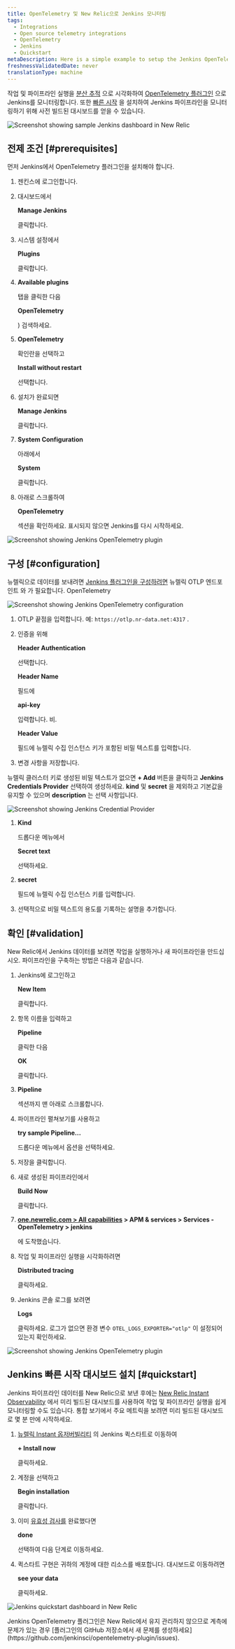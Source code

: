 ```yaml
---
title: OpenTelemetry 및 New Relic으로 Jenkins 모니터링
tags:
  - Integrations
  - Open source telemetry integrations
  - OpenTelemetry
  - Jenkins
  - Quickstart
metaDescription: Here is a simple example to setup the Jenkins OpenTelemetry plugin to send data to New Relic.
freshnessValidatedDate: never
translationType: machine
---
```







작업 및 파이프라인 실행을 [분산 추적](/docs/distributed-tracing/concepts/introduction-distributed-tracing) 으로 시각화하여 [OpenTelemetry 플러그인](https://plugins.jenkins.io/opentelemetry) 으로 Jenkins를 모니터링합니다. 또한 [빠른 시작](https://newrelic.com/instant-observability/jenkins) 을 설치하여 Jenkins 파이프라인을 모니터링하기 위해 사전 빌드된 대시보드를 얻을 수 있습니다.

<img
  title="Screenshot showing sample Jenkins dashboard in New Relic"
  alt="Screenshot showing sample Jenkins dashboard in New Relic"
  src={opentelemetryJenkins05}
/>

## 전제 조건 [#prerequisites]

먼저 Jenkins에서 OpenTelemetry 플러그인을 설치해야 합니다.

1. 젠킨스에 로그인합니다.

2. 대시보드에서

   <DoNotTranslate>**Manage Jenkins**</DoNotTranslate>

   클릭합니다.

3. 시스템 설정에서

   <DoNotTranslate>**Plugins**</DoNotTranslate>

   클릭합니다.

4. <DoNotTranslate>**Available plugins**</DoNotTranslate>

   탭을 클릭한 다음

   <DoNotTranslate>**OpenTelemetry**</DoNotTranslate>

   ) 검색하세요.

5. <DoNotTranslate>**OpenTelemetry**</DoNotTranslate>

   확인란을 선택하고

   <DoNotTranslate>**Install without restart**</DoNotTranslate>

   선택합니다.

6. 설치가 완료되면

   <DoNotTranslate>**Manage Jenkins**</DoNotTranslate>

   클릭합니다.

7. <DoNotTranslate>**System Configuration**</DoNotTranslate>

   아래에서

   <DoNotTranslate>**System**</DoNotTranslate>

   클릭합니다.

8. 아래로 스크롤하여

   <DoNotTranslate>**OpenTelemetry**</DoNotTranslate>

   섹션을 확인하세요. 표시되지 않으면 Jenkins를 다시 시작하세요.

<img
  title="Screenshot showing Jenkins OpenTelemetry plugin"
  alt="Screenshot showing Jenkins OpenTelemetry plugin"
  src={opentelemetryJenkis01}
/>

## 구성 [#configuration]

뉴렐릭으로 데이터를 보내려면 [Jenkins 플러그인을 구성하려면](/docs/more-integrations/open-source-telemetry-integrations/opentelemetry/opentelemetry-setup/#note-endpoints) 뉴렐릭 OTLP 엔드포인트 와 가 필요합니다.<InlinePopover type="licenseKey"/> OpenTelemetry

<img
  title="Screenshot showing Jenkins OpenTelemetry configuration"
  alt="Screenshot showing Jenkins OpenTelemetry configuration"
  src={opentelemetryIntegrationsJenkins02}
/>

1. OTLP 끝점을 입력합니다. 예: `https://otlp.nr-data.net:4317` .

2. 인증을 위해

   <DoNotTranslate>**Header Authentication**</DoNotTranslate>

   선택합니다.

   <DoNotTranslate>**Header Name**</DoNotTranslate>

   필드에

   <DoNotTranslate>**api-key**</DoNotTranslate>

   입력합니다. 비.

   <DoNotTranslate>**Header Value**</DoNotTranslate>

   필드에 뉴렐릭 수집 인스턴스 키가 포함된 비밀 텍스트를 입력합니다.

3. 변경 사항을 저장합니다.

뉴렐릭 클러스터 키로 생성된 비밀 텍스트가 없으면 <DoNotTranslate>**+ Add**</DoNotTranslate> 버튼을 클릭하고 <DoNotTranslate>**Jenkins Credentials Provider**</DoNotTranslate> 선택하여 생성하세요. <DoNotTranslate>**kind**</DoNotTranslate> 및 <DoNotTranslate>**secret**</DoNotTranslate> 을 제외하고 기본값을 유지할 수 있으며 <DoNotTranslate>**description**</DoNotTranslate> 는 선택 사항입니다.

<img
  title="Screenshot showing Jenkins Credential Provider"
  alt="Screenshot showing Jenkins Credential Provider"
  src={opentelemetryIntegrationsJenkins03}
/>

1. <DoNotTranslate>**Kind**</DoNotTranslate>

   드롭다운 메뉴에서

   <DoNotTranslate>**Secret text**</DoNotTranslate>

   선택하세요.

2. <DoNotTranslate>**secret**</DoNotTranslate>

   필드에 뉴렐릭 수집 인스턴스 키를 입력합니다.

3. 선택적으로 비밀 텍스트의 용도를 기록하는 설명을 추가합니다.

## 확인 [#validation]

New Relic에서 Jenkins 데이터를 보려면 작업을 실행하거나 새 파이프라인을 만드십시오. 파이프라인을 구축하는 방법은 다음과 같습니다.

1. Jenkins에 로그인하고

   <DoNotTranslate>**New Item**</DoNotTranslate>

   클릭합니다.

2. 항목 이름을 입력하고

   <DoNotTranslate>**Pipeline**</DoNotTranslate>

   클릭한 다음

   <DoNotTranslate>**OK**</DoNotTranslate>

   클릭합니다.

3. <DoNotTranslate>**Pipeline**</DoNotTranslate>

   섹션까지 맨 아래로 스크롤합니다.

4. 파이프라인 펼쳐보기를 사용하고

   <DoNotTranslate>**try sample Pipeline...**</DoNotTranslate>

   드롭다운 메뉴에서 옵션을 선택하세요.

5. 저장을 클릭합니다.

6. 새로 생성된 파이프라인에서

   <DoNotTranslate>**Build Now**</DoNotTranslate>

   클릭합니다.

7. <DoNotTranslate>**[one.newrelic.com > All capabilities](https://one.newrelic.com/all-capabilities) > APM & services > Services - OpenTelemetry > jenkins**</DoNotTranslate>

   에 도착했습니다.

8. 작업 및 파이프라인 실행을 시각화하려면

   <DoNotTranslate>**Distributed tracing**</DoNotTranslate>

   클릭하세요.

9. Jenkins 콘솔 로그를 보려면

   <DoNotTranslate>**Logs**</DoNotTranslate>

   클릭하세요. 로그가 없으면 환경 변수 `OTEL_LOGS_EXPORTER="otlp"` 이 설정되어 있는지 확인하세요.

<img
  title="Screenshot showing Jenkins OpenTelemetry plugin"
  alt="Screenshot showing Jenkins OpenTelemetry plugin"
  src={opentelemetryOpentelemetryJenkins04}
/>

## Jenkins 빠른 시작 대시보드 설치 [#quickstart]

Jenkins 파이프라인 데이터를 New Relic으로 보낸 후에는 [New Relic Instant Observability](http://newrelic.com/instant-observability) 에서 미리 빌드된 대시보드를 사용하여 작업 및 파이프라인 실행을 쉽게 모니터링할 수도 있습니다. 통합 보기에서 주요 메트릭을 보려면 미리 빌드된 대시보드로 몇 분 만에 시작하세요.

1. [뉴렐릭 Instant 옵저버빌리티](https://newrelic.com/instant-observability/jenkins) 의 Jenkins 퀵스타트로 이동하여

   <DoNotTranslate>**+ Install now**</DoNotTranslate>

   클릭하세요.

2. 계정을 선택하고

   <DoNotTranslate>**Begin installation**</DoNotTranslate>

   클릭합니다.

3. 이미 [유효성 검사를](#validation) 완료했다면

   <DoNotTranslate>**done**</DoNotTranslate>

   선택하여 다음 단계로 이동하세요.

4. 퀵스타트 구현은 귀하의 계정에 대한 리소스를 배포합니다. 대시보드로 이동하려면

   <DoNotTranslate>**see your data**</DoNotTranslate>

   클릭하세요.

<img
  title="Jenkins quickstart dashboard in New Relic"
  alt="Jenkins quickstart dashboard in New Relic"
  src={opentelemetryJenkins05}
/>

<Callout variant="important">
  Jenkins OpenTelemetry 플러그인은 New Relic에서 유지 관리하지 않으므로 계측에 문제가 있는 경우 [플러그인의 GitHub 저장소에서 새 문제를 생성하세요](https://github.com/jenkinsci/opentelemetry-plugin/issues).
</Callout>

<InstallFeedback/>